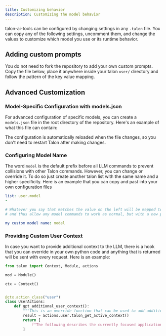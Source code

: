 ```yaml
---
title: Customizing behavior
description: Customizing the model behavior
---
```


talon-ai-tools can be configured by changing settings in any `.talon` file. You can copy any of the following settings, uncomment them, and change the values to customize which model you use or its runtime behavior.


<LocalFile data="../../../talon-ai-settings.talon.example" />

## Adding custom prompts

You do not need to fork the repository to add your own custom prompts. Copy the file below, place it anywhere inside your talon `user/` directory and follow the pattern of the key value mapping.

<LocalFile data="../../../GPT/lists/customPrompt.talon-list.example" />

## Advanced Customization

### Model-Specific Configuration with models.json

For advanced configuration of specific models, you can create a `models.json` file in the root directory of the repository. Here's an example of what this file can contain:

<FetchedData data="https://raw.githubusercontent.com/C-Loftus/talon-ai-tools/main/models.json.example" />

The configuration is automatically reloaded when the file changes, so you don't need to restart Talon after making changes.

### Configuring Model Name

The word `model` is the default prefix before all LLM commands to prevent collisions with other Talon commands. However, you can change or override it. To do so just create another talon list with the same name and a higher specificity. Here is an example that you can copy and past into your own configuration files

```yml title="myCustomModelName.talon-list"
list: user.model
-

# Whatever you say that matches the value on the left will be mapped to the word `model`
# and thus allow any model commands to work as normal, but with a new prefix keyword

my custom model name: model
```

### Providing Custom User Context

In case you want to provide additional context to the LLM, there is a hook that you can override in your own python code and anything that is returned will be sent with every request. Here is an example:

```py
from talon import Context, Module, actions

mod = Module()

ctx = Context()


@ctx.action_class("user")
class UserActions:
    def gpt_additional_user_context():
        """This is an override function that can be used to add additional context to the prompt"""
        result = actions.user.talon_get_active_context()
        return [
            f"The following describes the currently focused application:\n\n{result}"
        ]
```
